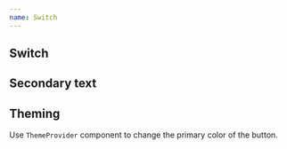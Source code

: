 ```yaml
---
name: Switch
---
```



## Switch

<Playground>
  <Flex gap="xl" css={{ p: '$8' }}>
    <Switch label="Default" />
    <Switch label="Disabled" disabled />
    <Switch label="Checked disabled" disabled defaultChecked />
  </Flex>
</Playground>

## Secondary text

<Playground>
  <Flex gap="xl" css={{ p: '$8' }}>
    <Switch label="Format on save" secondaryLabel="(required)" required />
  </Flex>
</Playground>

## Theming

Use `ThemeProvider` component to change the primary color of the button.

<Playground>
  <Flex flow="column" gap="xl" css={{ p: '$8' }}>
    <Flex flow="row" gap="md">
      <ThemeProvider theme="rose">
        <Switch label="Format on save" gap="md" />
        <Switch label="Format on save (disabled)" disabled gap="md" />
      </ThemeProvider>
    </Flex>
    <Flex flow="row" gap="md">
      <ThemeProvider theme="green">
        <Switch label="Format on save" />
        <Switch label="Format on save (disabled)" disabled />
      </ThemeProvider>
    </Flex>
  </Flex>
</Playground>
